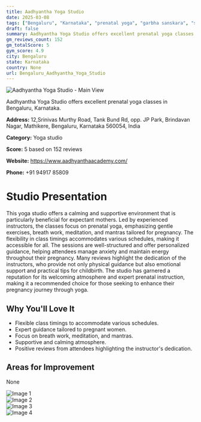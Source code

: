 ```yaml
---
title: Aadhyantha Yoga Studio
date: 2025-03-08
tags: ["Bengaluru", "Karnataka", "prenatal yoga", "garbha sanskara", "supportive atmosphere", "flexibility", "Bengaluru"]  
draft: false
summary: Aadhyantha Yoga Studio offers excellent prenatal yoga classes in Bengaluru, Karnataka.
gm_reviews_count: 152
gm_totalScore: 5
gym_score: 4.9
city: Bengaluru
state: Karnataka
country: None
url: Bengaluru_Aadhyantha_Yoga_Studio
---
```


<div className="aspect-[16/9] relative my-8">
  <img 
    src="https://lh5.googleusercontent.com/p/AF1QipM2WyL8alVLOB1gpgbZ1OG0xJK3MgvAxHcioiT4=w1920-h1080-k-no"
    alt="Aadhyantha Yoga Studio - Main View"
    className="object-cover absolute inset-0 w-full h-full rounded-lg"
  />
</div>

Aadhyantha Yoga Studio offers excellent prenatal yoga classes in Bengaluru, Karnataka.

**Address:** 12,Srinivas Murthy Road, Tank Bund Rd, opp. JP Park, Brindavan Nagar, Mathikere, Bengaluru, Karnataka 560054, India

**Category:** Yoga studio

**Score:** 5 based on 152 reviews

**Website:** https://www.aadhyanthaacademy.com/

**Phone:** +91 94917 85809

# Studio Presentation

This yoga studio offers a calming and supportive environment that is particularly beneficial for expectant mothers. Led by experienced instructors, the classes focus on prenatal yoga, emphasizing gentle exercises, breath work, meditation, and mantras tailored for pregnancy. The flexibility in class timings accommodates various schedules, making it accessible for all. The sessions are well-structured and offer personalized guidance, helping attendees manage anxiety and maintain energy throughout their pregnancy. Many reviews highlight the dedication of the instructors, who provide not only physical guidance but also emotional support and practical tips for childbirth. The studio has garnered a reputation for its welcoming atmosphere and expert prenatal instruction, making it a recommended choice for those seeking to enhance their pregnancy journey through yoga.

## Why You'll Love It

- Flexible class timings to accommodate various schedules.
- Expert guidance tailored to pregnant women.
- Focus on breath work, meditation, and mantras.
- Supportive and calming atmosphere.
- Positive reviews from attendees highlighting the instructor's dedication.

## Areas for Improvement

None

<div className="grid grid-cols-1 xl:grid-cols-2 gap-4 my-8">
<div className="aspect-[4/3] relative"><img src="https://lh3.googleusercontent.com/p/AF1QipN6i1d-zqELPOs4iRUwVl4ChDUXnMn-71mYsncw=w1920-h1080-k-no" alt="Image 1" className="object-cover absolute inset-0 w-full h-full rounded-lg" /></div>
<div className="aspect-[4/3] relative"><img src="https://lh5.googleusercontent.com/p/AF1QipMzw778TlVQh_bfqTDh9Vz8wnJ8Tm20e07nKz9P=w1920-h1080-k-no" alt="Image 2" className="object-cover absolute inset-0 w-full h-full rounded-lg" /></div>
<div className="aspect-[4/3] relative"><img src="https://lh5.googleusercontent.com/p/AF1QipOBG8Y00fMJP2rw8fWoLg8WMi0vtEfok-dHGZ3t=w1920-h1080-k-no" alt="Image 3" className="object-cover absolute inset-0 w-full h-full rounded-lg" /></div>
<div className="aspect-[4/3] relative"><img src="https://lh5.googleusercontent.com/p/AF1QipPTWju7pwPJFIpE-QfYaoRJIqJrklYqFeRW49Hc=w1920-h1080-k-no" alt="Image 4" className="object-cover absolute inset-0 w-full h-full rounded-lg" /></div>
</div>